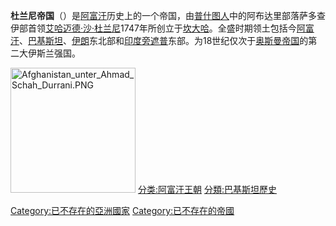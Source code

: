 {{unreferenced|time=2009-12-27T14:06:22+00:00}}
{{See also|杜蘭尼王朝}}
{{Infobox Former Country
|native_name            =د درانیانو واکمني
|conventional_long_name = 杜兰尼帝国
|common_name            = 阿富汗
|
|continent              = [[亚洲|亚洲]]
|region                 = [[西亚|西亚]]、[[南亚|南亚]]
|country                = [[阿富汗|阿富汗]]
|era                    = 
|status                 = 
|status_text            = 
|empire                 = 
|government_type        = [[君主制|君主制]]
|
|<!--- 興亡, 事件, 年代與日期 --->
|
|year_start             = 1747年
|year_end               = 1842年
|
|year_exile_start       = 
|year_exile_end         = 
|
|event_start            = 建立
|date_start             = 
|event_end              = 廢除 
|date_end               = 
|
|<!--- 前任和繼任政治實體 --->
|p1                     = 阿夫沙尔王朝
|flag_p1                = Afsharid Imperial Standard (3 Stripes).svg
|p2                     = 莫卧儿帝国
|flag_p2                = Fictional flag of the Mughal Empire.svg
|p3                     = 马拉地帝国
|flag_p3                = Flag of the Maratha Empire.svg
|s1                     = 阿富汗酋长国
|flag_s1                = Flag of Afghanistan pre-1901.svg
|s2                     = 马拉地帝国
|flag_s2                = Flag of the Maratha Empire.svg
|s3                     = 锡克帝国
|flag_s3                = Punjab flag.svg
|s4                     = 
|flag_s4                =                      = 
|flag_s5                = 
|
|image_flag             =Flag_of_the_Durrani_Empire.svg
|flag                   = 阿富汗國旗
|flag_type              = 國旗
|
|image_coat             = 
|symbol                 = 
|symbol_type            = 
|
|image_map              = 
|image_map_caption      = 
|
|image_map2             = 
|image_map2_caption     = 
|
|capital                = [[坎大哈|坎大哈]]和[[喀布尔|喀布尔]]
|capital_exile          = 
|latd= |latm= |latNS= |longd= |longm= |longEW= 
|
|national_motto         = 
|national_anthem        = 
|common_languages       = [[波斯语|波斯语]]、[[普什图语|普什图语]]
|religion               = [[伊斯兰教|伊斯兰教]][[逊尼派|逊尼派]]、[[苏菲派|苏菲派]]
|currency               = 
|
|<!--- 國家領導人 --->
|leader1                = 
|leader2                = 
|leader3                = 
|leader4                = 
|year_leader1           = 
|year_leader2           = 
|year_leader3           = 
|year_leader4           = 
|title_leader           = 
|representative1        = 
|representative2        = 
|representative3        = 
|representative4        = 
|year_representative1   = 
|year_representative2   = 
|year_representative3   = 
|year_representative4   = 
|title_representative   = 
|deputy1                = 
|deputy2                = 
|deputy3                = 
|deputy4                = 
|year_deputy1           = 
|year_deputy2           = 
|year_deputy3           = 
|year_deputy4           = 
|title_deputy           = 
|
|<!--- 立法機構 --->
|legislature            =
|house1                 = 
|type_house1            = 
|house2                 = 
|type_house2            = 
|
|<!--- 面積和人口 --->
|stat_year1             = 
|stat_area1             = 
|stat_pop1              = 
|stat_year2             = 
|stat_area2             = 
|stat_pop2              = 
|stat_year3             = 
|stat_area3             = 
|stat_pop3              = 
|stat_year4             = 
|stat_area4             = 
|stat_pop4              = 
|stat_year5             = 
|stat_area5             = 
|stat_pop5              = 
|footnotes              = 
}}
'''杜兰尼帝国'''（{{lang-ps|د درانیانو واکمني}}）是[[阿富汗|阿富汗]]历史上的一个帝国，由[[普什图人|普什图人]]中的阿布达里部落萨多查伊部首领[[艾哈迈德·沙·杜兰尼|艾哈迈德·沙·杜兰尼]]1747年所创立于[[坎大哈|坎大哈]]。全盛时期领土包括今[[阿富汗|阿富汗]]、[[巴基斯坦|巴基斯坦]]、[[伊朗|伊朗]]东北部和[[印度|印度]][[旁遮普|旁遮普]]东部。为18世纪仅次于[[奥斯曼帝国|奥斯曼帝国]]的第二大伊斯兰强国。

[[File:Afghanistan_unter_Ahmad_Schah_Durrani.PNG|200px]]
{{Afghanistan-stub}}
[[分类:阿富汗王朝|分类:阿富汗王朝]]
[[分類:巴基斯坦歷史|分類:巴基斯坦歷史]]
[[Category:已不存在的亞洲國家|Category:已不存在的亞洲國家]]
[[Category:已不存在的帝國|Category:已不存在的帝國]]